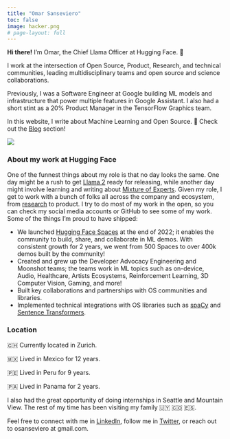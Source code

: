 ```yaml
---
title: "Omar Sanseviero"
toc: false
image: hacker.png
# page-layout: full 
---
```


**Hi there!** I'm Omar, the Chief Llama Officer at Hugging Face. 🦙

I work at the intersection of Open Source, Product, Research, and technical communities, leading multidisciplinary teams and open source and science collaborations.

Previously, I was a Software Engineer at Google building ML models and infrastructure that power multiple features in Google Assistant. I also had a short stint as a 20% Product Manager in the TensorFlow Graphics team. 

In this website, I write about Machine Learning and Open Source. 🤗 Check out the [Blog](/blog/) section!


![](profile.jpeg)

### About my work at Hugging Face

One of the funnest things about my role is that no day looks the same. One day might be a rush to get [Llama 2](https://huggingface.co/blog/llama2) ready for releasing, while another day might involve learning and writing about [Mixture of Experts](https://huggingface.co/blog/moe). Given my role, I get to work with a bunch of folks all across the company and ecosystem, from [research](https://scholar.google.com/citations?user=1CHq4KcAAAAJ&hl=en) to product.
I try to do most of my work in the open, so you can check my social media accounts or GitHub to see some of my work. Some of the things I'm proud to have shipped:

* We launched [Hugging Face Spaces](http://hf.co/spaces) at the end of 2022; it enables the community to build, share, and collaborate in ML demos. With consistent growth for 2 years, we went from 500 Spaces to over 400k demos built by the community!
* Created and grew up the Developer Advocacy Engineering and Moonshot teams; the teams work in ML topics such as on-device, Audio, Healthcare, Artists Ecosystems, Reinforcement Learning, 3D Computer Vision, Gaming, and more!
* Built key collaborations and partnerships with OS communities and libraries.
* Implemented technical integrations with OS libraries such as [spaCy](https://huggingface.co/blog/spacy) and [Sentence Transformers](https://huggingface.co/blog/sentence-transformers-in-the-hub).


### Location

🇨🇭 Currently located in Zurich.

🇲🇽 Lived in Mexico for 12 years.

🇵🇪 Lived in Peru for 9 years.

🇵🇦 Lived in Panama for 2 years.

I also had the great opportunity of doing internships in Seattle and Mountain View. The rest of my time has been visiting my family 🇺🇾 🇨🇴 🇪🇸.

Feel free to connect with me in [LinkedIn](https://www.linkedin.com/in/omarsanseviero/), follow me in [Twitter](https://twitter.com/osanseviero), or reach out to osanseviero at gmail.com.
